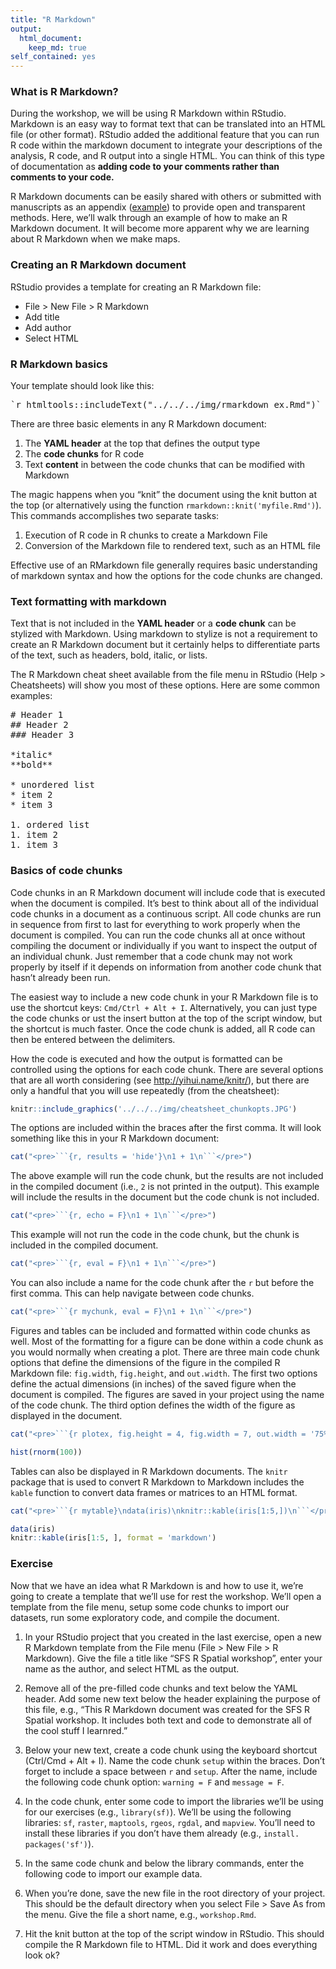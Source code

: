 ```yaml
---
title: "R Markdown"
output: 
  html_document:
    keep_md: true
self_contained: yes
---
```


### What is R Markdown?

During the workshop, we will be using R Markdown within RStudio. Markdown is an easy way to format text that can be translated into an HTML file (or other format). RStudio added the additional feature that you can run R code within the markdown document to integrate your descriptions of the analysis, R code, and R output into a single HTML. You can think of this type of documentation as **adding code to your comments rather than comments to your code.**

R Markdown documents can be easily shared with others or submitted with manuscripts as an appendix ([example](https://esajournals.onlinelibrary.wiley.com/action/downloadSupplement?doi=10.1002%2Feap.1617&attachmentId=2187835387)) to provide open and transparent methods. Here, we'll walk through an example of how to make an R Markdown document. It will become more apparent why we are learning about R Markdown when we make maps.

### Creating an R Markdown document

RStudio provides a template for creating an R Markdown file: 

* File > New File > R Markdown
* Add title
* Add author
* Select HTML

### R Markdown basics

Your template should look like this: 

<pre>
`r htmltools::includeText("../../../img/rmarkdown_ex.Rmd")`
</pre>

There are three basic elements in any R Markdown document:

1. The __YAML header__ at the top that defines the output type
1. The __code chunks__ for R code
1. Text __content__ in between the code chunks that can be modified with Markdown

The magic happens when you "knit" the document using the knit button at the top (or alternatively using the function `rmarkdown::knit('myfile.Rmd')`).  This commands accomplishes two separate tasks:

1. Execution of R code in R chunks to create a Markdown File
1. Conversion of the Markdown file to rendered text, such as an HTML file

Effective use of an RMarkdown file generally requires basic understanding of markdown syntax and how the options for the code chunks are changed. 

### Text formatting with markdown

Text that is not included in the __YAML header__ or a __code chunk__ can be stylized with Markdown.  Using markdown to stylize is not a requirement to create an R Markdown document but it certainly helps to differentiate parts of the text, such as headers, bold, italic, or lists.  

The R Markdown cheat sheet available from the file menu in RStudio (Help > Cheatsheets) will show you most of these options.  Here are some common examples:

<pre>
# Header 1
## Header 2
### Header 3

*italic*
**bold**
  
* unordered list
* item 2
* item 3

1. ordered list
1. item 2
1. item 3
</pre>

### Basics of code chunks

Code chunks in an R Markdown document will include code that is executed when the document is compiled.  It's best to think about all of the individual code chunks in a document as a continuous script.  All code chunks are run in sequence from first to last for everything to work properly when the document is compiled.  You can run the code chunks all at once without compiling the document or individually if you want to inspect the output of an individual chunk.  Just remember that a code chunk may not work properly by itself if it depends on information from another code chunk that hasn't already been run.  

The easiest way to include a new code chunk in your R Markdown file is to use the shortcut keys: `Cmd/Ctrl + Alt + I`.  Alternatively, you can just type the code chunks or ust the insert button at the top of the script window, but the shortcut is much faster.  Once the code chunk is added, all R code can then be entered between the delimiters. 

How the code is executed and how the output is formatted can be controlled using the options for each code chunk.  There are several options that are all worth considering (see [http://yihui.name/knitr/](http://yihui.name/knitr/)), but there are only a handful that you will use repeatedly (from the cheatsheet):

```r
knitr::include_graphics('../../../img/cheatsheet_chunkopts.JPG')
```

The options are included within the braces after the first comma. It will look something like this in your R Markdown document:

```r
cat("<pre>```{r, results = 'hide'}\n1 + 1\n```</pre>")
```

The above example will run the code chunk, but the results are not included in the compiled document (i.e., `2` is not printed in the output).  This example will include the results in the document but the code chunk is not included. 
```r
cat("<pre>```{r, echo = F}\n1 + 1\n```</pre>")
```

This example will not run the code in the code chunk, but the chunk is included in the compiled document.
```r
cat("<pre>```{r, eval = F}\n1 + 1\n```</pre>")
```

You can also include a name for the code chunk after the `r` but before the first comma.  This can help navigate between code chunks. 
```r
cat("<pre>```{r mychunk, eval = F}\n1 + 1\n```</pre>")
```

Figures and tables can be included and formatted within code chunks as well.  Most of the formatting for a figure can be done within a code chunk as you would normally when creating a plot.  There are three main code chunk options that define the dimensions of the figure in the compiled R Markdown file: `fig.width`, `fig.height`, and `out.width`.  The first two options define the actual dimensions (in inches) of the saved figure when the document is compiled.  The figures are saved in your project using the name of the code chunk.  The third option defines the width of the figure as displayed in the document.

```r
cat("<pre>```{r plotex, fig.height = 4, fig.width = 7, out.width = '75%'}\nhist(rnorm(100))\n```</pre>")
```
```r
hist(rnorm(100))
```

Tables can also be displayed in R Markdown documents. The `knitr` package that is used to convert R Markdown to Markdown includes the `kable` function to convert data frames or matrices to an HTML format.

```r
cat("<pre>```{r mytable}\ndata(iris)\nknitr::kable(iris[1:5,])\n```</pre>")
```
```r
data(iris)
knitr::kable(iris[1:5, ], format = 'markdown')
```

### Exercise 

Now that we have an idea what R Markdown is and how to use it, we're going to create a template that we'll use for rest the workshop. We'll open a template from the file menu, setup some code chunks to import our datasets, run some exploratory code, and compile the document. 

1. In your RStudio project that you created in the last exercise, open a new R Markdown template from the File menu (File > New File > R Markdown).  Give the file a title like "SFS R Spatial workshop", enter your name as the author, and select HTML as the output.

1. Remove all of the pre-filled code chunks and text below the YAML header.  Add some new text below the header explaining the purpose of this file, e.g., "This R Markdown document was created for the SFS R Spatial workshop.  It includes both text and code to demonstrate all of the cool stuff I learnred."

1. Below your new text, create a code chunk using the keyboard shortcut (Ctrl/Cmd + Alt + I). Name the code chunk `setup` within the braces.  Don't forget to include a space between `r` and `setup`.  After the name, include the following code chunk option: `warning = F` and `message = F`.

1. In the code chunk, enter some code to import the libraries we'll be using for our exercises (e.g., `library(sf)`).  We'll be using the following libraries: `sf`, `raster`, `maptools`, `rgeos`, `rgdal`, and `mapview`.  You'll need to install these libraries if you don't have them already (e.g., `install. packages('sf')`).

1. In the same code chunk and below the library commands, enter the following code to import our example data. 

1. When you're done, save the new file in the root directory of your project.  This should be the default directory when you select File > Save As from the menu.  Give the file a short name, e.g., `workshop.Rmd`.  

1. Hit the knit button at the top of the script window in RStudio.  This should compile the R Markdown file to HTML. Did it work and does everything look ok?



